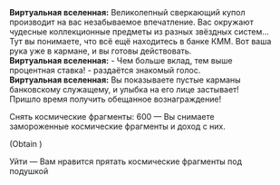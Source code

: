 {{Диалог Начало}}
:'''Виртуальная вселенная:''' Великолепный сверкающий купол производит на вас незабываемое впечатление. Вас окружают чудесные коллекционные предметы из разных звёздных систем... Тут вы понимаете, что всё ещё находитесь в банке КММ. Вот ваша рука уже в кармане, и вы готовы действовать.
:'''Виртуальная вселенная:''' - Чем больше вклад, тем выше процентная ставка! - раздаётся знакомый голос.
:'''Виртуальная вселенная:''' Вы показываете пустые карманы банковскому служащему, и улыбка на его лице застывает! Пришло время получить обещанное вознаграждение!
:{{Диалог|Звезда}} Снять космические фрагменты: 600 &mdash; Вы снимаете замороженные космические фрагменты и доход с них.
:;(Obtain {{Предмет|Космические фрагменты|20|x=600}})
:{{Диалог|Звезда}} Уйти &mdash; Вам нравится прятать космические фрагменты под подушкой
{{Диалог Конец}}